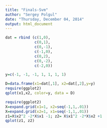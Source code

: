 ```yaml
---
title: "Finals-Svm"
author: "Sergey Polgul"
date: "Thursday, December 04, 2014"
output: html_document
---
```


```r
dat = rbind (c(1,0),
             c(0,1),
             c(0,-1),
             c(-1,0),
             c(0,2),
             c(0,-2),
             c(-2,0))

y=c(-1, -1, -1, 1, 1, 1, 1)

D=data.frame(x1=dat[,1], x2=dat[,2],y=y)
require(ggplot2)
qplot(x1,x2, color=y, data = D)

```


```r
require(ggplot2)
X=expand.grid(x1=1, x2=seq(-1,1,.01))
X=expand.grid(x2=1, x1=seq(-1,1,.01))
z1=X$x2^2 -2*X$x1 -1; z2= X$x1^2 -2*X$x2 +1
qplot(z1, z2)
```
